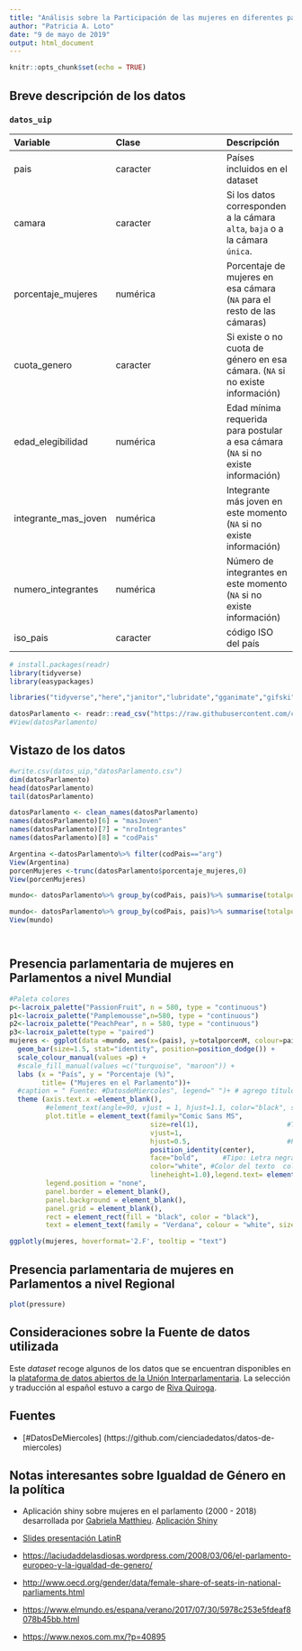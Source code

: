 ```yaml
---
title: "Análisis sobre la Participación de las mujeres en diferentes parlamentos del mundo"
author: "Patricia A. Loto"
date: "9 de mayo de 2019"
output: html_document
---
```


```r
knitr::opts_chunk$set(echo = TRUE)

```

## Breve descripción de los datos


### `datos_uip`

|Variable       |Clase               |Descripción |
|:--------------|:-------------------|:-----------|
|pais           |caracter              | Países incluidos en el dataset |
|camara      |caracter            | Si los datos corresponden a la cámara `alta`, `baja` o a la cámara `única`.  |
|porcentaje_mujeres        |numérica            | Porcentaje de mujeres en esa cámara (`NA` para el resto de las cámaras)|
|cuota_genero | caracter | Si existe o no cuota de género en esa cámara. (`NA` si no existe información) |
|edad_elegibilidad | numérica | Edad mínima requerida para postular a esa cámara (`NA` si no existe información)
| integrante_mas_joven | numérica | Integrante más joven en este momento (`NA` si no existe información)
| numero_integrantes | numérica | Número de integrantes en este momento (`NA` si no existe información)
| iso_pais | caracter | código ISO del país

```r
# install.packages(readr)
library(tidyverse)
library(easypackages)

libraries("tidyverse","here","janitor","lubridate","gganimate","gifski","png","LaCroixColoR", "extrafont", "plotly")  #  ó todo el resto

datosParlamento <- readr::read_csv("https://raw.githubusercontent.com/cienciadedatos/datos-de-miercoles/master/datos/2019/2019-05-08/datos_uip.csv")
#View(datosParlamento)
```
## Vistazo de los datos 

```r
#write.csv(datos_uip,"datosParlamento.csv")
dim(datosParlamento)
head(datosParlamento)
tail(datosParlamento)
```

```r
datosParlamento <- clean_names(datosParlamento)
names(datosParlamento)[6] = "masJoven"
names(datosParlamento)[7] = "nroIntegrantes"
names(datosParlamento)[8] = "codPais"

Argentina <-datosParlamento%>% filter(codPais=="arg")
View(Argentina)
porcenMujeres <-trunc(datosParlamento$porcentaje_mujeres,0)
View(porcenMujeres)

mundo<- datosParlamento%>% group_by(codPais, pais)%>% summarise(totalporcenM=(sum(porcentaje_mujeres,na.rm = TRUE)),totalMujeres=round((totalporcenM*10), 0), totalIntegrantes=(sum(nroIntegrantes, na.rm = TRUE)),totalporcenH=(100- totalporcenM))

mundo<- datosParlamento%>% group_by(codPais, pais)%>% summarise(totalporcenM=(sum(porcentaje_mujeres,na.rm = TRUE)),totalMujeres=round((totalporcenM*10), 0), totalIntegrantes=(sum(nroIntegrantes, na.rm = TRUE)),totalporcenH=(100- totalporcenM))
View(mundo)                                                                                                            




```



## Presencia parlamentaria de mujeres en Parlamentos a nivel Mundial



```r
#Paleta colores
p<-lacroix_palette("PassionFruit", n = 580, type = "continuous")
p1<-lacroix_palette("Pamplemousse",n=580, type = "continuous")
p2<-lacroix_palette("PeachPear", n = 580, type = "continuous")
p3<-lacroix_palette(type = "paired")
mujeres <- ggplot(data =mundo, aes(x=(pais), y=totalporcenM, colour=pais, text = paste('<b> Porcentaje:</b>', totalporcenM, '%', '\n <b>País:</b>', pais))) + 
  geom_bar(size=1.5, stat="identity", position=position_dodge()) +
  scale_colour_manual(values =p) +  
  #scale_fill_manual(values =c("turquoise", "maroon")) +
  labs (x = "País", y = "Porcentaje (%)", 
        title= ("Mujeres en el Parlamento"))+
  #caption = " Fuente: #DatosdeMiercoles", legend=" ")+ # agrego título al gráfico
  theme (axis.text.x =element_blank(),
         #element_text(angle=90, vjust = 1, hjust=1.1, color="black", size=7),
         plot.title = element_text(family="Comic Sans MS",
                                   size=rel(1),                      #Tamaño relativo de la letra del título
                                   vjust=1, 
                                   hjust=0.5,                        #Para separarlo del gráfico
                                   position_identity(center),   
                                   face="bold",      #Tipo: Letra negra, otras posibilidades son "plain", "italic", "bold" y "bold.itali
                                   color="white", #Color del texto  color=maroon, lightblue
                                   lineheight=1.0),legend.text= element_blank(),
         legend.position = "none",
         panel.border = element_blank(),
         panel.background = element_blank(),
         panel.grid = element_blank(),
         rect = element_rect(fill = "black", color = "black"),
         text = element_text(family = "Verdana", colour = "white", size = 12))

ggplotly(mujeres, hoverformat='2.F', tooltip = "text")
```


## Presencia parlamentaria de mujeres en Parlamentos a nivel Regional



```r
plot(pressure)
```
## Consideraciones sobre la Fuente de datos utilizada

Este _dataset_ recoge algunos de los datos que se encuentran disponibles en la [plataforma de datos abiertos de la Unión Interparlamentaria](data.ipu.org). La selección y traducción al español estuvo a cargo de [Riva Quiroga](https://twitter.com/rivaquiroga).

## Fuentes

+ [#DatosDeMiercoles] (https://github.com/cienciadedatos/datos-de-miercoles)

## Notas interesantes sobre Igualdad de Género en la política

+ Aplicación shiny sobre mujeres en el parlamento (2000 - 2018) desarrollada por [Gabriela Matthieu](https://twitter.com/calcita13). [Aplicación Shiny](https://calcita.shinyapps.io/women_in_politics)

* [Slides presentación LatinR](https://gitlab.com/calcita/Presenta_mep/blob/master/Presenta_mep.pdf)

+ <https://laciudaddelasdiosas.wordpress.com/2008/03/06/el-parlamento-europeo-y-la-igualdad-de-genero/>

+ <http://www.oecd.org/gender/data/female-share-of-seats-in-national-parliaments.html>

+ <https://www.elmundo.es/espana/verano/2017/07/30/5978c253e5fdeaf8078b45bb.html>

+ <https://www.nexos.com.mx/?p=40895>

